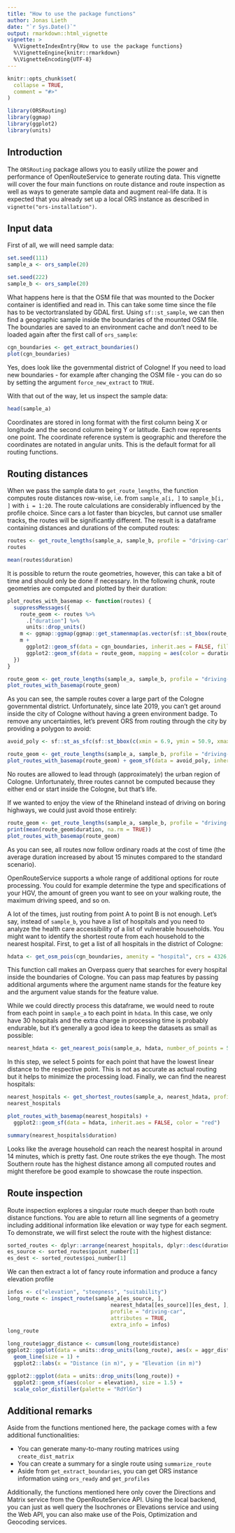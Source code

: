 ```yaml
---
title: "How to use the package functions"
author: Jonas Lieth
date: "`r Sys.Date()`"
output: rmarkdown::html_vignette
vignette: >
  %\VignetteIndexEntry{How to use the package functions}
  %\VignetteEngine{knitr::rmarkdown}
  %\VignetteEncoding{UTF-8}
---
```


```r
knitr::opts_chunk$set(
  collapse = TRUE,
  comment = "#>"
)
```

```r
library(ORSRouting)
library(ggmap)
library(ggplot2)
library(units)
```

## Introduction

The `ORSRouting` package allows you to easily utilize the power and performance of OpenRouteService to generate routing data. This vignette will cover the four main functions on route distance and route inspection as well as ways to generate sample data and augment real-life data. It is expected that you already set up a local ORS instance as described in `vignette("ors-installation")`.

## Input data

First of all, we will need sample data:
```r
set.seed(111)
sample_a <- ors_sample(20)

set.seed(222)
sample_b <- ors_sample(20)
```

What happens here is that the OSM file that was mounted to the Docker container is identified and read in. This can take some time since the file has to be vectortranslated by GDAL first. Using `sf::st_sample`, we can then find a geographic sample inside the boundaries of the mounted OSM file. The boundaries are saved to an environment cache and don't need to be loaded again after the first call of `ors_sample`:

```r
cgn_boundaries <- get_extract_boundaries()
plot(cgn_boundaries)
```

Yes, does look like the governmental district of Cologne! If you need to load new boundaries - for example after changing the OSM file - you can do so by setting the argument `force_new_extract` to `TRUE`.

With that out of the way, let us inspect the sample data:

```r
head(sample_a)
```

Coordinates are stored in long format with the first column being X or longitude and the second column being Y or latitude. Each row represents one point. The coordinate reference system is geographic and therefore the coordinates are notated in angular units. This is the default format for all routing functions.

## Routing distances

When we pass the sample data to `get_route_lengths`, the function computes route distances row-wise, i.e. from `sample_a[i, ]` to `sample_b[i, ]` with `i = 1:20`. The route calculations are considerably influenced by the profile choice. Since cars a lot faster than bicycles, but cannot use smaller tracks, the routes will be significantly different. The result is a dataframe containing distances and durations of the computed routes:

```r
routes <- get_route_lengths(sample_a, sample_b, profile = "driving-car")
routes
```

```r
mean(routes$duration)
```

It is possible to return the route geometries, however, this can take a bit of time and should only be done if necessary. In the following chunk, route geometries are computed and plotted by their duration:

```r
plot_routes_with_basemap <- function(routes) {
  suppressMessages({
    route_geom <- routes %>%
      .["duration"] %>%
      units::drop_units()
    m <- ggmap::ggmap(ggmap::get_stamenmap(as.vector(sf::st_bbox(route_geom)), maptype = "toner"), maprange = TRUE)
    m +
      ggplot2::geom_sf(data = cgn_boundaries, inherit.aes = FALSE, fill = NA, size = 1, color = "black") +
      ggplot2::geom_sf(data = route_geom, mapping = aes(color = duration), inherit.aes = FALSE, size = 1.2)
  })
}

route_geom <- get_route_lengths(sample_a, sample_b, profile = "driving-car", geometry = TRUE)
plot_routes_with_basemap(route_geom)
```
As you can see, the sample routes cover a large part of the Cologne governmental district. Unfortunately, since late 2019, you can't get around inside the city of Cologne without having a green environment badge. To remove any uncertainties, let's prevent ORS from routing through the city by providing a polygon to avoid:

```r
avoid_poly <- sf::st_as_sfc(sf::st_bbox(c(xmin = 6.9, ymin = 50.9, xmax = 7.05, ymax = 51), crs = 4326))

route_geom <- get_route_lengths(sample_a, sample_b, profile = "driving-car", geometry = TRUE, avoid_polygons = avoid_poly)
plot_routes_with_basemap(route_geom) + geom_sf(data = avoid_poly, inherit.aes = FALSE, fill = NA, color = "red", size = 1)
```
No routes are allowed to lead through (approximately) the urban region of Cologne. Unfortunately, three routes cannot be computed because they either end or start inside the Cologne, but that's life.

If we wanted to enjoy the view of the Rhineland instead of driving on boring highways, we could just avoid those entirely:

```r
route_geom <- get_route_lengths(sample_a, sample_b, profile = "driving-car", geometry = TRUE, avoid_features = "highways")
print(mean(route_geom$duration, na.rm = TRUE))
plot_routes_with_basemap(route_geom)
```

As you can see, all routes now follow ordinary roads at the cost of time (the average duration increased by about 15 minutes compared to the standard scenario).

OpenRouteService supports a whole range of additional options for route processing. You could for example determine the type and specifications of your HGV, the amount of green you want to see on your walking route,  the maximum driving speed, and so on.

A lot of the times, just routing from point A to point B is not enough. Let's say, instead of `sample_b`, you have a list of hospitals and you need to analyze the health care accessibility of a list of vulnerable households. You might want to identify the shortest route from each household to the nearest hospital.
First, to get a list of all hospitals in the district of Cologne:

```r
hdata <- get_osm_pois(cgn_boundaries, amenity = "hospital", crs = 4326, as_sf = TRUE, timeout = 100)
```

This function call makes an Overpass query that searches for every hospital inside the boundaries of Cologne. You can pass map features by passing additional arguments where the argument name stands for the feature key and the argument value stands for the feature value.

While we could directly process this dataframe, we would need to route from each point in `sample_a` to each point in `hdata`. In this case, we only have 30 hospitals and the extra charge in processing time is probably endurable, but it's generally a good idea to keep the datasets as small as possible:

```r
nearest_hdata <- get_nearest_pois(sample_a, hdata, number_of_points = 5, crs = 4326)
```

In this step, we select 5 points for each point that have the lowest linear distance to the respective point. This is not as accurate as actual routing but it helps to minimize the processing load.
Finally, we can find the nearest hospitals:

```r
nearest_hospitals <- get_shortest_routes(sample_a, nearest_hdata, profile = "driving-car", geometry = TRUE, proximity_type = "duration")
nearest_hospitals
```
```r
plot_routes_with_basemap(nearest_hospitals) +
  ggplot2::geom_sf(data = hdata, inherit.aes = FALSE, color = "red")
```
```r
summary(nearest_hospitals$duration)
```

Looks like the average household can reach the nearest hospital in around 14 minutes, which is pretty fast. One route strikes the eye though. The most Southern route has the highest distance among all computed routes and might therefore be good example to showcase the route inspection.

## Route inspection

Route inspection explores a singular route much deeper than both route distance functions. You are able to return all line segments of a geometry including additional information like elevation or way type for each segment.
To demonstrate, we will first select the route with the highest distance:

```r
sorted_routes <- dplyr::arrange(nearest_hospitals, dplyr::desc(duration))
es_source <- sorted_routes$point_number[1]
es_dest <- sorted_routes$poi_number[1]
```

We can then extract a lot of fancy route information and produce a fancy elevation profile

```r
infos <- c("elevation", "steepness", "suitability")
long_route <- inspect_route(sample_a[es_source, ],
                                 nearest_hdata[[es_source]][es_dest, ],
                                 profile = "driving-car",
                                 attributes = TRUE,
                                 extra_info = infos)
long_route
```
```r
long_route$aggr_distance <- cumsum(long_route$distance)
ggplot2::ggplot(data = units::drop_units(long_route), aes(x = aggr_distance, y = elevation)) +
  geom_line(size = 1) +
  ggplot2::labs(x = "Distance (in m)", y = "Elevation (in m)")
```

```r
ggplot2::ggplot(data = units::drop_units(long_route)) +
  ggplot2::geom_sf(aes(color = elevation), size = 1.5) +
  scale_color_distiller(palette = "RdYlGn")
```

## Additional remarks

Aside from the functions mentioned here, the package comes with a few additional functionalities:

- You can generate many-to-many routing matrices using `create_dist_matrix`
- You can create a summary for a single route using `summarize_route`
- Aside from `get_extract_boundaries`, you can get ORS instance information using `ors_ready` and `get_profiles`

Additionally, the functions mentioned here only cover the Directions and Matrix service from the OpenRouteService API. Using the local backend, you can just as well query the Isochrones or Elevations service and using the Web API, you can also make use of the Pois, Optimization and Geocoding services.



